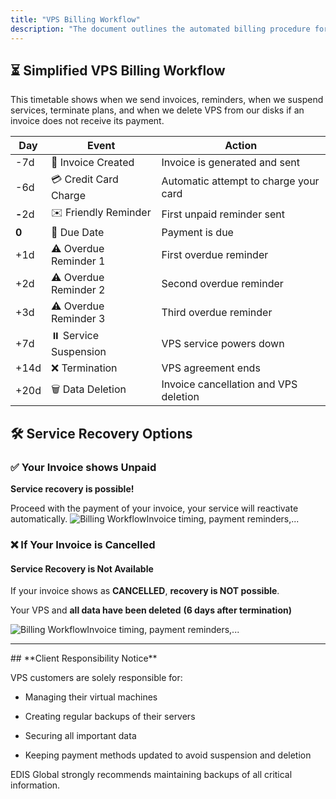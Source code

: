```yaml
---
title: "VPS Billing Workflow"
description: "The document outlines the automated billing procedure for EDIS Global VPS services, including invoice generation, credit card captures, friendly and overdue reminders, service suspension, termination and data deletion."
---
```


## ⏳ Simplified VPS Billing Workflow

This timetable shows when we send invoices, reminders, when we suspend services, terminate plans, and when we delete VPS from our disks if an invoice does not receive its payment.

| **Day**      | **Event**             | **Action**                            |
| ------------ | --------------------- | ------------------------------------- |
| -7d          | 🧾 Invoice Created    | Invoice is generated and sent         |
| -6d          | 💳 Credit Card Charge | Automatic attempt to charge your card |
| **-**&#x32;d | ✉️ Friendly Reminder  | First unpaid reminder sent            |
| **0**        | 📅 Due Date           | Payment is due                        |
| +1d          | ⚠️ Overdue Reminder 1 | First overdue reminder                |
| +2d          | ⚠️ Overdue Reminder 2 | Second overdue reminder               |
| +3d          | ⚠️ Overdue Reminder 3 | Third overdue reminder                |
| +7d          | ⏸️ Service Suspension | VPS service powers down               |
| +14d         | ❌ Termination         | VPS agreement ends                    |
| +20d         | 🗑️ Data Deletion     | Invoice cancellation and VPS deletion |

## 🛠 Service Recovery Options

### **✅ Your Invoice shows Unpaid**

**Service recovery is possible!**

Proceed with the payment of your invoice, your service will reactivate automatically.
![Billing WorkflowInvoice timing, payment reminders,...](/assets/invoice-status-unpaid-cropped.webp)

### **❌ If Your Invoice is Cancelled**

#### Service Recovery is Not Available

If your invoice shows as **CANCELLED**, **recovery is NOT possible**.

Your VPS and **all data have been deleted** **(6 days after termination)**

![Billing WorkflowInvoice timing, payment reminders,...](/assets/invoice-status-cancelled-cropped.webp)

***

<Note>
  ## **Client Responsibility Notice**

  VPS customers are solely responsible for:

  * Managing their virtual machines

  * Creating regular backups of their servers

  * Securing all important data

  * Keeping payment methods updated to avoid suspension and deletion

  EDIS Global strongly recommends maintaining backups of all critical information.
</Note>